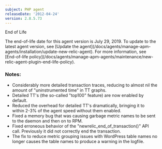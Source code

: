 ```yaml
---
subject: PHP agent
releaseDate: '2012-04-24'
version: 2.8.5.73
---
```


End of Life

<Callout variant="important">
  The end-of-life date for this agent version is July 29, 2019. To update to the latest agent version, see [Update the agent](/docs/agents/manage-apm-agents/installation/update-new-relic-agent). For more information, see [End-of-life policy](/docs/agents/manage-apm-agents/maintenance/new-relic-agent-plugin-end-life-policy).
</Callout>

### Notes:

* Considerably more detailed transaction traces, reducing to almost nil the amount of "uninstrumented time" in TT graphs.
* Detailed TT's (the so-called "top100" feature) are now enabled by default.
* Reduced the overhead for detailed TT's dramatically, bringing it to within 2-3% of the agent speed without them enabled.
* Fixed a memory bug that was causing garbage metric names to be sent to the daemon and then on to RPM.
* Fixed erroneous behavior of the "newrelic_end_of_transaction()" API call. Previously it did not correctly end the transaction.
* The fix to reduce metric grouping issues with WordPress table names no longer causes the table names to produce a warning in the logfile.
